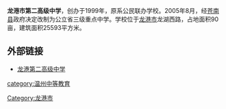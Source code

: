 '''龙港市第二高级中学'''，创办于1999年，原系公民联办学校。2005年8月，经[[苍南县|苍南县]]政府决定改制为公立省三级重点中学。学校位于[[龙港市|龙港市]]龙湖西路，占地面积90亩，建筑面积25593平方米。
==外部链接==
*[https://web.archive.org/web/20081008041412/http://www.lgeg.net/ 龙港第二高级中学]

{{Seni-stub}}

[[category:温州中等教育|category:温州中等教育]]
[[Category:龙港市|Category:龙港市]]